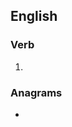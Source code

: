 ==English==

===Verb===
{{head|en|verb form}}

# {{present participle of|elude|lang=en|nocat=1}}

===Anagrams===
* {{anagrams|en|a=degilnu|Legundi|dueling|indulge}}